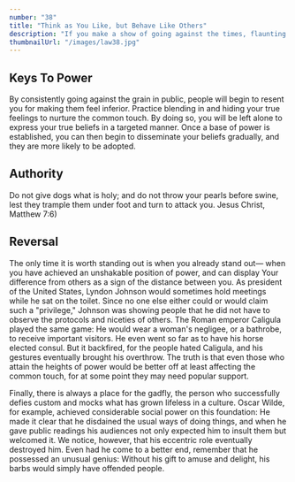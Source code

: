 ```yaml
---
number: "38"
title: "Think as You Like, but Behave Like Others"
description: "If you make a show of going against the times, flaunting your unconventional ideas and unorthodox ways, people will think that you only want attention and that you look down upon them. They will find a way to punish you for making them feel inferior. It is far safer to blend in and nurture the common touch. Share your originality only with tolerant friends and those who are sure to appreciate your uniqueness."
thumbnailUrl: "/images/law38.jpg"
---
```


## Keys To Power

By consistently going against the grain in public, people will begin to resent you for making them feel inferior. Practice blending in and hiding your true feelings to nurture the common touch. By doing so, you will be left alone to express your true beliefs in a targeted manner. Once a base of power is established, you can then begin to disseminate your beliefs gradually, and they are more likely to be adopted.

## Authority

Do not give dogs what is holy; and do not throw your pearls before swine, lest they trample them under foot and turn to attack you. Jesus Christ, Matthew 7:6)

## Reversal

The only time it is worth standing out is when you already stand out— when you have achieved an unshakable position of power, and can display Your difference from others as a sign of the distance between you. As president of the United States, Lyndon Johnson would sometimes hold meetings while he sat on the toilet. Since no one else either could or would claim such a "privilege," Johnson was showing people that he did not have to observe the protocols and niceties of others. The Roman emperor Caligula played the same game: He would wear a woman's negligee, or a bathrobe, to receive important visitors. He even went so far as to have his horse elected consul. But it backfired, for the people hated Caligula, and his gestures eventually brought his overthrow. The truth is that even those who attain the heights of power would be better off at least affecting the common touch, for at some point they may need popular support.

Finally, there is always a place for the gadfly, the person who successfully defies custom and mocks what has grown lifeless in a culture. Oscar Wilde, for example, achieved considerable social power on this foundation: He made it clear that he disdained the usual ways of doing things, and when he gave public readings his audiences not only expected him to insult them but welcomed it. We notice, however, that his eccentric role eventually destroyed him. Even had he come to a better end, remember that he possessed an unusual genius: Without his gift to amuse and delight, his barbs would simply have offended people.
